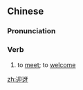 ==Chinese==
{{zh-forms}}

===Pronunciation===
{{zh-pron
|m=yíngyà
|c=jing4 ngaa6
|mc=y
|oc=y
|cat=v
}}

===Verb===
{{zh-verb}}

# {{lb|zh|literary}} to [[meet]]; to [[welcome]]

[[zh:迎迓]]